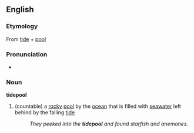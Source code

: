 ==English==
===Etymology===
From [[tide]] + [[pool]]

===Pronunciation===
*{{audio|en-us-tidepool.ogg|Audio (US)}}

===Noun===
'''tidepool'''
{{wikipedia}}
#(countable) a [[rocky]] [[pool]] by the [[ocean]] that is filled with [[seawater]] left behind by the falling [[tide]]
#:''They peeked into the '''tidepool''' and found starfish and anemones.''